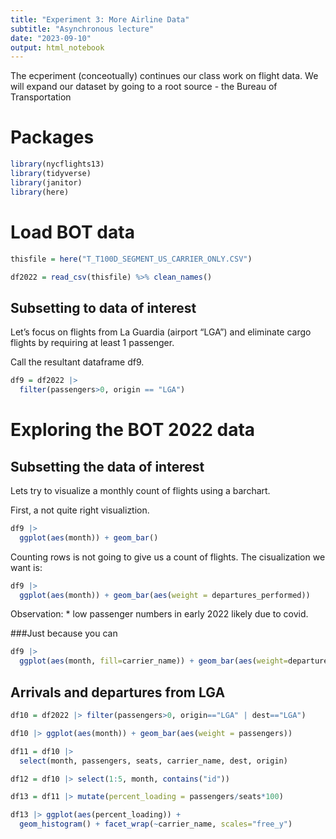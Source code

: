 ```yaml
---
title: "Experiment 3: More Airline Data"
subtitle: "Asynchronous lecture"
date: "2023-09-10"
output: html_notebook
---
```

The ecperiment (conceotually) continues our class work on flight data.
We will expand our dataset by going to a root source - the Bureau of Transportation

# Packages 

```r
library(nycflights13)
library(tidyverse)
library(janitor)
library(here)
```

# Load BOT data

```r
thisfile = here("T_T100D_SEGMENT_US_CARRIER_ONLY.CSV")

df2022 = read_csv(thisfile) %>% clean_names()
```

## Subsetting to data of interest

Let's focus on flights from La Guardia (airport "LGA") and eliminate cargo flights by requiring at least 1 passenger.

Call the resultant dataframe df9.

```r
df9 = df2022 |> 
  filter(passengers>0, origin == "LGA")
```

# Exploring the BOT 2022 data

## Subsetting the data of interest

Lets try to visualize a monthly count of flights using a barchart.

First, a not quite right visualiztion.

```r
df9 |> 
  ggplot(aes(month)) + geom_bar()
```

Counting rows is not going to give us a count of flights. The cisualization we want is:

```r
df9 |> 
  ggplot(aes(month)) + geom_bar(aes(weight = departures_performed))
```

Observation:
* low passenger numbers in early 2022 likely due to covid.

###Just because you can

```r
df9 |> 
  ggplot(aes(month, fill=carrier_name)) + geom_bar(aes(weight=departures_performed))
```

## Arrivals and departures from LGA

```r
df10 = df2022 |> filter(passengers>0, origin=="LGA" | dest=="LGA")

df10 |> ggplot(aes(month)) + geom_bar(aes(weight = passengers))
```

```r
df11 = df10 |>
  select(month, passengers, seats, carrier_name, dest, origin)
```

```r
df12 = df10 |> select(1:5, month, contains("id"))
```

```r
df13 = df11 |> mutate(percent_loading = passengers/seats*100)

df13 |> ggplot(aes(percent_loading)) +
  geom_histogram() + facet_wrap(~carrier_name, scales="free_y")
```


















